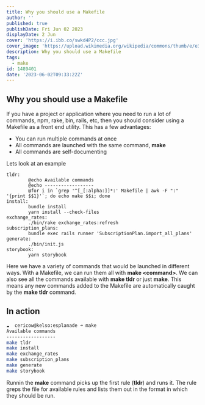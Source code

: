 ```yaml
---
title: Why you should use a Makefile
author: ''
published: true
publishDate: Fri Jun 02 2023
displayDate: 2 Jun
cover: 'https://i.ibb.co/swkd4P2/ccc.jpg'
cover_image: 'https://upload.wikimedia.org/wikipedia/commons/thumb/e/e3/Sarajevo_City_Panorama.JPG/2560px-Sarajevo_City_Panorama.JPG'
description: Why you should use a Makefile
tags:
  - make
id: 1489401
date: '2023-06-02T09:33:22Z'
---
```


## Why you should use a Makefile

If you have a project or application where you need to run a lot of commands, npm, rake, bin, rails, etc, then you should consider using a Makefile as a front end utility. This has a few advantages:

- You can run multiple commands at once
- All commands are launched with the same command, **make**
- All commands are self-documenting

Lets look at an example

```make
tldr:
        @echo Available commands
        @echo ------------------
        @for i in `grep '^[_[:alpha:]]*:' Makefile | awk -F ":" '{print $$1}'`; do echo make $$i; done
install:
        bundle install
        yarn install --check-files
exchange_rates:
        ./bin/rake exchange_rates:refresh
subscription_plans:
        bundle exec rails runner 'SubscriptionPlan.import_all_plans'
generate:
        ./bin/init.js
storybook:
        yarn storybook
```

Here we have a variety of commands that would be launched in different ways. With a Makefile, we can run them all with **make \<command\>**. We can also see all the commands available with **make tldr** or just **make**. This means any new commands added to the Makefile are automatically caught by the **make tldr** command.

## In action

```bash
☁  cericow@kelso:esplanade ➜ make
Available commands
------------------
make tldr
make install
make exchange_rates
make subscription_plans
make generate
make storybook
```

Runnin the **make** command picks up the first rule (**tldr**) and runs it. The rule greps the file for available rules and lists them out in the format in which they should be run.
